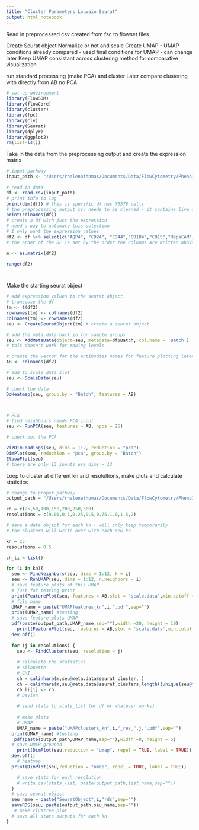 ```yaml
---
title: "Cluster Parameters Louvain Seurat"
output: html_notebook
---
```


Read in preprocessed csv created from fsc to flowset files 

Create Seurat object
Normalize or not and scale 
Create UMAP - UMAP conditions already compared - used final conditions for UMAP - can change later
Keep UMAP consistant across clustering method for comparative visualization

run standard processing (make PCA) and cluster
Later compare clustering with directly from AB no PCA 

```r
# set up environment
library(FlowSOM)
library(flowCore)
library(cluster)
library(fpc)
library(clv)
library(Seurat)
library(dplyr)
library(ggplot2)
rm(list=ls())

```
Take in the data from the preprocessing output and create the expression matrix

```r
# input pathway
input_path <- "/Users/rhalenathomas/Documents/Data/FlowCytometry/PhenoID/Analysis/9MBO/prepro_outsjan20-9000cells/prepro_outsflowset.csv"

# read in data
df <- read.csv(input_path)
# print info to log 
print(dim(df)) # this is specific df has 73578 cells
# the preprocessing output csv needs to be cleaned - it contains live dead, FSC, SSC and the sample column
print(colnames(df))
# create a df with just the expression 
# need a way to automate this selection 
# I only want the expression values
df2 <- df %>% select(c("AQP4", "CD24", "CD44","CD184","CD15","HepaCAM","CD29","CD56", "O4","CD140a","CD133","GLAST","CD71"))
# the order of the DF is set by the order the colunms are written above

m <- as.matrix(df2) 

range(df2)




```



Make the starting seurat object

```r
# add expression values to the seurat object
# transpose the df
tm <- t(df2)
rownames(tm) <- colnames(df2)
colnames(tm) <- rownames(df2)
seu <- CreateSeuratObject(tm) # create a seurat object 

# add the meta data back in for sample groups
seu <- AddMetaData(object=seu, metadata=df$Batch, col.name = 'Batch')
# this doesn't work for making levels

# create the vector for the antibodies names for feature plotting later
AB <- colnames(df2)

# add to scale data slot
seu <- ScaleData(seu)

# check the data
DoHeatmap(seu, group.by = "Batch", features = AB) 




```


```r
# PCA 
# find neighbours needs PCA input 
seu <- RunPCA(seu, features = AB, npcs = 25)

# check out the PCA

VizDimLoadings(seu, dims = 1:2, reduction = "pca")
DimPlot(seu, reduction = "pca", group.by = "Batch")
ElbowPlot(seu)
# there are only 13 inputs use dims = 13


```



Loop to cluster at different kn and resolultions, make plots and calculate statistics

```r

# change to proper pathway
output_path = "/Users/rhalenathomas/Documents/Data/FlowCytometry/PhenoID/Analysis/9MBO/prepro_outsjan20-9000cells/test/flowset/"

kn = c(25,50,100,150,200,250,300)
resolutions = c(0.01,0.1,0.25,0.5,0.75,1.0,1.5,2)

# save a data object for each kn - will only keep temporarily
# the clusters will write over with each new kn

kn = 25
resolutions = 0.5

ch_li <-list()

for (i in kn){
  seu <- FindNeighbors(seu, dims = 1:12, k = i)
  seu <- RunUMAP(seu, dims = 1:12, n.neighbors = i)
  # save feature plots of this UMAP
  # just for testing print
  print(FeaturePlot(seu, features = AB,slot = 'scale.data',min.cutoff = 'q1', max.cutoff ='99',label.size = 1))
  # file name
  UMAP_name = paste("UMAPfeatures_kn",i,".pdf",sep="")
  print(UMAP_name) #testing 
  # save feature plots UMAP
  pdf(paste(output_path,UMAP_name,sep=""),width =20, height = 10)
    print(FeaturePlot(seu, features = AB,slot = 'scale.data',min.cutoff = 'q1', max.cutoff ='99',label.size = 1))
  dev.off()
  
  for (j in resolutions) {
    seu <- FindClusters(seu, resolution = j)
    
    # calculate the statistics
    # silouette
    # CHI
    ch = calinhara(m,seu@meta.data$seurat_cluster, )
    ch = calinhara(m,seu@meta.data$seurat_clusters,length((unique(seu@meta.data$seurat_clusters))))
    ch_li[j] <- ch
    # Davies
    
    # send stats to stats_list (or df or whatever works)
    
    # make plots
    # UMAP
    UMAP_name = paste("UMAPclusters_kn",i,"_res_",j,".pdf",sep="")
  print(UMAP_name) #testing 
   pdf(paste(output_path,UMAP_name,sep=""),width =8, height = 5)
  # save UMAP grouped
    print(DimPlot(seu,reduction = "umap", repel = TRUE, label = TRUE)) # will automatically group by active ident
  dev.off()
    # heatmap
  print(DimPlot(seu,reduction = "umap", repel = TRUE, label = TRUE))

    # save stats for each resolution
    # write.csv(stats_list, paste(output_path,list_name,sep=""))
  }
  # save seurat object
  seu_name = paste("SeuratObject",i,"rds",sep="")
  saveRDS(seu, paste(output_path,seu_name,sep=""))
   # make clustree plot
  # save all stats outputs for each kn
}

```


